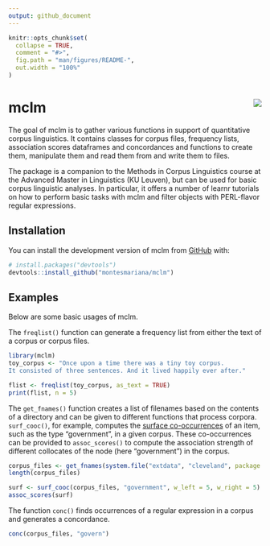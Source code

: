 ```yaml
---
output: github_document
---
```


<!-- README.md is generated from README.Rmd. Please edit that file -->

```r
knitr::opts_chunk$set(
  collapse = TRUE,
  comment = "#>",
  fig.path = "man/figures/README-",
  out.width = "100%"
)
```

# mclm <img src="man/figures/logo.png" align="right" />

<!-- badges: start -->
<!-- badges: end -->

The goal of mclm is to gather various functions in support of quantitative corpus linguistics. It contains classes for corpus files, frequency lists, association scores dataframes and concordances and functions to create them, manipulate them and read them from and write them to files.

The package is a companion to the Methods in Corpus Linguistics course at the Advanced Master in Linguistics (KU Leuven), but can be used for basic corpus linguistic analyses. In particular, it offers a number of learnr tutorials on how to perform basic tasks with mclm and filter objects with PERL-flavor regular expressions.

## Installation

You can install the development version of mclm from [GitHub](https://github.com/) with:

``` r
# install.packages("devtools")
devtools::install_github("montesmariana/mclm")
```

## Examples

Below are some basic usages of mclm.

The `freqlist()` function can generate a frequency list from either the text of a corpus or corpus files.

```r
library(mclm)
toy_corpus <- "Once upon a time there was a tiny toy corpus.
It consisted of three sentences. And it lived happily ever after."

flist <- freqlist(toy_corpus, as_text = TRUE)
print(flist, n = 5)

```

The `get_fnames()` function creates a list of filenames based on the contents of a directory and can be given to different functions that process corpora. `surf_cooc()`, for example, computes the [surface co-occurrences](https://lexically.net/downloads/corpus_linguistics/Evert2008.pdf) of an item, such as the type "government", in a given corpus. These co-occurrences can be provided to `assoc_scores()` to compute the association strength of different collocates of the node (here "government") in the corpus.

```r
corpus_files <- get_fnames(system.file("extdata", "cleveland", package = "mclm"))
length(corpus_files)

surf <- surf_cooc(corpus_files, "government", w_left = 5, w_right = 5)
assoc_scores(surf)
```

The function `conc()` finds occurrences of a regular expression in a corpus and generates a concordance.

```r
conc(corpus_files, "govern")
```
